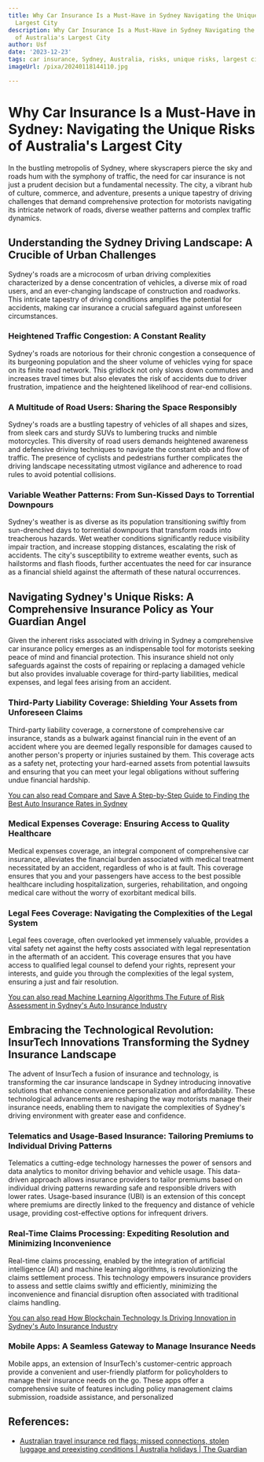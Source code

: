 ```yaml
---
title: Why Car Insurance Is a Must-Have in Sydney Navigating the Unique Risks of Australia's
  Largest City
description: Why Car Insurance Is a Must-Have in Sydney Navigating the Unique Risks
  of Australia's Largest City
author: Usf
date: '2023-12-23'
tags: car insurance, Sydney, Australia, risks, unique risks, largest city, must-have
imageUrl: /pixa/20240118144110.jpg

---
```

# Why Car Insurance Is a Must-Have in Sydney: Navigating the Unique Risks of Australia's Largest City

In the bustling metropolis of Sydney, where skyscrapers  pierce the sky and roads hum with the symphony of traffic, the need for car insurance is not just a prudent decision but a fundamental necessity. The city,  a vibrant hub of culture, commerce, and adventure, presents a unique  tapestry of driving challenges that demand comprehensive protection for motorists  navigating its  intricate network of roads, diverse  weather patterns and complex traffic dynamics.

## Understanding the Sydney Driving Landscape: A Crucible of Urban Challenges

Sydney's roads are a microcosm of urban driving complexities characterized by a dense concentration of vehicles,  a diverse mix of  road users, and an ever-changing  landscape of construction and roadworks. This intricate tapestry of driving conditions amplifies the potential for accidents, making car insurance a crucial safeguard against unforeseen circumstances.

### Heightened Traffic  Congestion: A Constant Reality

Sydney's roads are notorious for their chronic congestion a  consequence of its burgeoning population and the sheer volume of vehicles  vying for space on its finite road network. This gridlock not only slows down commutes and increases travel times  but also elevates the risk of accidents due  to driver  frustration, impatience and the heightened likelihood of rear-end collisions.

###  A Multitude of Road Users: Sharing the  Space Responsibly

Sydney's roads are a bustling tapestry of vehicles of all shapes and sizes, from  sleek cars and sturdy SUVs to lumbering trucks and nimble motorcycles. This diversity of road users demands heightened awareness  and defensive driving techniques to navigate the constant ebb and flow of  traffic. The presence of cyclists and pedestrians further complicates the driving landscape necessitating utmost vigilance and adherence to road  rules to avoid potential collisions.

### Variable Weather Patterns: From Sun-Kissed Days to Torrential Downpours

Sydney's weather is as diverse as its population transitioning swiftly from sun-drenched days to torrential downpours that transform roads into treacherous hazards. Wet weather conditions  significantly reduce visibility impair traction, and increase stopping distances,  escalating the  risk of accidents.  The city's susceptibility to extreme weather  events, such as hailstorms and flash floods, further accentuates the need  for car insurance as a financial shield  against the aftermath of these natural occurrences.

## Navigating Sydney's Unique Risks: A Comprehensive Insurance Policy as Your Guardian Angel

Given the inherent risks  associated with  driving in Sydney a comprehensive car insurance policy emerges as an indispensable tool for motorists seeking peace of mind and financial protection. This insurance shield  not only safeguards  against the costs of repairing or replacing a damaged vehicle but also provides invaluable  coverage for third-party  liabilities, medical expenses, and legal fees arising from an accident.

### Third-Party Liability  Coverage: Shielding Your Assets from Unforeseen Claims

Third-party liability coverage, a cornerstone of comprehensive car insurance, stands as a bulwark  against financial ruin in the event of an accident where you are deemed legally responsible for damages caused to  another person's property or injuries sustained by them. This coverage acts as  a safety net,  protecting  your  hard-earned assets from potential lawsuits and ensuring that you can meet your  legal  obligations without suffering undue financial hardship.

[You can also read Compare and Save A Step-by-Step Guide to Finding the  Best Auto Insurance Rates in Sydney](Compare%20and%20Save%20A%20Step-by-Step%20Guide%20to%20Finding%20the%20Best%20Auto%20Insurance%20Rates%20in%20Sydney)


### Medical Expenses Coverage: Ensuring  Access to Quality Healthcare

Medical expenses coverage, an integral component of comprehensive car insurance, alleviates the  financial burden associated with medical treatment necessitated by an accident, regardless of who is  at fault. This coverage ensures that you and your passengers have access to the best possible healthcare including hospitalization,  surgeries, rehabilitation,  and ongoing medical care without the worry  of exorbitant medical bills.

### Legal Fees Coverage: Navigating the Complexities of the Legal System

Legal fees coverage, often overlooked yet  immensely valuable, provides a vital safety net  against the hefty  costs associated  with legal representation  in the aftermath of an accident.  This coverage ensures that you have access  to qualified legal  counsel to defend your rights, represent your  interests, and guide you  through the complexities of the legal system,  ensuring a just and fair resolution.

[You can also read Machine Learning Algorithms The Future of Risk Assessment in Sydney's Auto Insurance Industry](Machine%20Learning%20Algorithms%20The%20Future%20of%20Risk%20Assessment%20in%20Sydney%27s%20Auto%20Insurance%20Industry)


## Embracing the Technological  Revolution: InsurTech Innovations  Transforming the Sydney Insurance Landscape

The advent of InsurTech a fusion of insurance and technology, is transforming the car insurance landscape  in Sydney  introducing innovative solutions that enhance convenience personalization and affordability. These technological advancements  are reshaping the  way motorists manage their insurance needs, enabling them to navigate  the complexities of Sydney's driving environment with greater ease and confidence.

### Telematics and Usage-Based Insurance: Tailoring Premiums to Individual Driving Patterns

Telematics a cutting-edge technology harnesses the power of sensors and data analytics to monitor driving behavior and vehicle usage. This data-driven approach allows insurance providers to  tailor premiums based on individual driving patterns rewarding  safe and responsible  drivers with lower rates. Usage-based  insurance (UBI) is an extension of this concept where premiums are directly linked to  the frequency and distance of vehicle usage, providing  cost-effective options for infrequent  drivers.

###  Real-Time Claims Processing: Expediting  Resolution and Minimizing Inconvenience

Real-time claims processing, enabled  by the integration of artificial intelligence (AI)  and machine learning algorithms,  is revolutionizing the claims settlement process. This technology empowers insurance  providers to assess and settle claims swiftly and efficiently, minimizing the inconvenience and financial disruption often associated with traditional claims handling.

[You can also read  How Blockchain Technology Is Driving Innovation in Sydney's Auto  Insurance  Industry](How%20Blockchain%20Technology%20Is%20Driving%20Innovation%20in%20Sydney%27s%20Auto%20Insurance%20Industry)


### Mobile Apps:  A Seamless Gateway  to Manage Insurance Needs

Mobile apps, an extension of InsurTech's customer-centric approach provide a  convenient  and user-friendly platform  for policyholders to manage their insurance needs on the  go.  These apps offer a comprehensive suite of features including policy management claims  submission, roadside  assistance, and personalized

## References:
- [Australian travel insurance red flags: missed connections, stolen luggage and preexisting conditions | Australia holidays | The Guardian](https://www.theguardian.com/travel/2023/dec/21/australian-travel-insurance-best-options-conditions-loopholes-what-does-it-cover)
